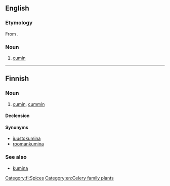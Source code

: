 ==English==
===Etymology===
From {{bor|en|hi|जीरा}}.

===Noun===
{{en-noun|-}}

# {{lb|en|India|cooking}} [[cumin]]

----

==Finnish==

===Noun===
{{fi-noun}}

# [[cumin]], [[cummin]] {{gloss|spice}}

====Declension====
{{fi-decl-kala|jeer|||a}}

====Synonyms====
* [[juustokumina]]
* [[roomankumina]]

===See also===
* [[kumina#Etymology 2|kumina]]

[[Category:fi:Spices]]
[[Category:en:Celery family plants]]